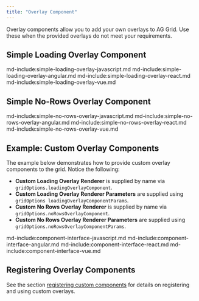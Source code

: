 ```yaml
---
title: "Overlay Component"
---
```

 
Overlay components allow you to add your own overlays to AG Grid. Use these when the provided overlays do not meet your requirements.

## Simple Loading Overlay Component

md-include:simple-loading-overlay-javascript.md
md-include:simple-loading-overlay-angular.md
md-include:simple-loading-overlay-react.md
md-include:simple-loading-overlay-vue.md
  
## Simple No-Rows Overlay Component
md-include:simple-no-rows-overlay-javascript.md
md-include:simple-no-rows-overlay-angular.md
md-include:simple-no-rows-overlay-react.md
md-include:simple-no-rows-overlay-vue.md

## Example: Custom Overlay Components

The example below demonstrates how to provide custom overlay components to the grid. Notice the following:

- **Custom Loading Overlay Renderer** is supplied by name via `gridOptions.loadingOverlayComponent`.
- **Custom Loading Overlay Renderer Parameters** are supplied using `gridOptions loadingOverlayComponentParams`.
- **Custom No Rows Overlay Renderer** is supplied by name via `gridOptions.noRowsOverlayComponent`.
- **Custom No Rows Overlay Renderer Parameters** are supplied using `gridOptions.noRowsOverlayComponentParams`.

<GridExampleRunner title='Custom Overlay Components' name='custom-overlay-components' type='generated' options='{ "extras": ["fontawesome"] }'></GridExampleRunner>
  
md-include:component-interface-javascript.md
md-include:component-interface-angular.md
md-include:component-interface-react.md
md-include:component-interface-vue.md
 
<interface-documentation interfaceName='ILoadingOverlayParams' config='{"hideHeader":false, "headerLevel":3}' ></interface-documentation>
<interface-documentation interfaceName='INoRowsOverlayParams' config='{"hideHeader":false, "headerLevel":3}' ></interface-documentation>

## Registering Overlay Components

See the section [registering custom components](/components/#registering-custom-components) for details on registering and using custom overlays.

